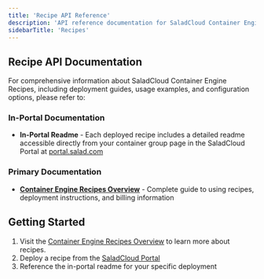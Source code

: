 ```yaml
---
title: 'Recipe API Reference'
description: 'API reference documentation for SaladCloud Container Engine Recipes.'
sidebarTitle: 'Recipes'
---
```


## Recipe API Documentation

For comprehensive information about SaladCloud Container Engine Recipes, including deployment guides, usage examples,
and configuration options, please refer to:

### In-Portal Documentation

- **In-Portal Readme** - Each deployed recipe includes a detailed readme accessible directly from your container group
  page in the SaladCloud Portal at [portal.salad.com](https://portal.salad.com)

### Primary Documentation

- **[Container Engine Recipes Overview](/container-engine/reference/recipes/overview)** - Complete guide to using
  recipes, deployment instructions, and billing information

## Getting Started

1. Visit the [Container Engine Recipes Overview](/container-engine/reference/recipes/overview) to learn more about
   recipes.
2. Deploy a recipe from the [SaladCloud Portal](https://portal.salad.com)
3. Reference the in-portal readme for your specific deployment
